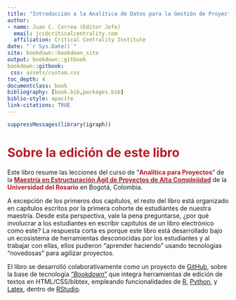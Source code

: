 ```yaml
---
title: "Introducción a la Analítica de Datos para la Gestión de Proyectos de Alta Complejidad"
author: 
- name: Juan C. Correa (Editor Jefe)
  email: jcc@criticalcentrality.com
  affiliation: Critical Centrality Institute
date: "`r Sys.Date()`"
site: bookdown::bookdown_site
output: bookdown::gitbook
bookdown::gitbook:
 css: assets/custom.css
toc_depth: 4
documentclass: book
bibliography: [book.bib,packages.bib]
biblio-style: apacite
link-citations: TRUE
---
```


```r
suppressMessages(library(igraph))
```

# <span style="color: #b31e29;">Sobre la edición de este libro</span> {.unnumbered}

Este libro resume las lecciones del curso de "<span style="color: #b31e29;">**Analítica para Proyectos**</span>" de la [<span style="color: #b31e29;">**Maestría en Estructuración Ágil de Proyectos de Alta Complejidad**</span>](https://urosario.edu.co/en/node/681) de la
<span style="color: #b31e29;">**Universidad del Rosario**</span> en Bogotá, Colombia.

A excepción de los primeros dos capítulos, el resto del libro está organizado en capítulos escritos por la primera cohorte de estudiantes de nuestra maestría. Desde esta perspectiva, vale la pena preguntarse, ¿por qué involucrar a los estudiantes en escribir capítulos de un libro electrónico como este? La respuesta corta es porque este libro está desarrollado bajo un ecosistema de herramientas desconocidas por los estudiantes y al trabajar con ellas, ellos pudieron "aprender haciendo" usando tecnologías "novedosas" para agilizar proyectos.

El libro se desarrolló colaborativamente como un proyecto de [GitHub](https://github.com/), sobre la base de tecnología ["_Bookdown_"](https://www.gitbook.com/) que integra  herramientas de edición de textos en HTML/CSS/bibtex, empleando funcionalidades de [R](https://cran.rstudio.com/), [Python](https://www.python.org/), y [Latex](https://es.wikipedia.org/wiki/LaTeX), dentro de [RStudio](https://posit.co/download/rstudio-desktop/).
